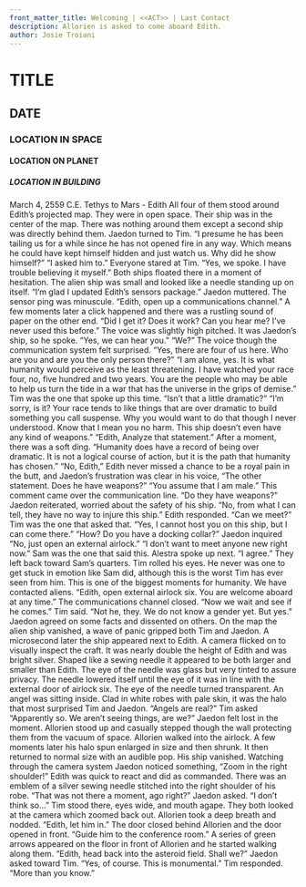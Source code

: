 ```yaml
---
front_matter_title: Welcoming | <<ACT>> | Last Contact
description: Allorien is asked to come aboard Edith.
author: Josie Troiani
---
```

# TITLE

## DATE

### LOCATION IN SPACE

#### LOCATION ON PLANET

##### LOCATION IN BUILDING

March 4, 2559 C.E.
Tethys to Mars - Edith
All four of them stood around Edith’s projected map. They were in open space. Their ship was in the center of the map. There was nothing around them except a second ship was directly behind them. Jaedon turned to Tim. “I presume he has been tailing us for a while since he has not opened fire in any way. Which means he could have kept himself hidden and just watch us. Why did he show himself?”
“I asked him to.” Everyone stared at Tim. “Yes, we spoke. I have trouble believing it myself.”
Both ships floated there in a moment of hesitation. The alien ship was small and looked like a needle standing up on itself. “I’m glad I updated Edith’s sensors package.” Jaedon muttered. The sensor ping was minuscule. “Edith, open up a communications channel.” A few moments later a click happened and there was a rustling sound of paper on the other end.
“Did I get it? Does it work? Can you hear me? I’ve never used this before.” The voice was slightly high pitched.
It was Jaedon’s ship, so he spoke. “Yes, we can hear you.”
“We?” The voice though the communication system felt surprised.
“Yes, there are four of us here. Who are you and are you the only person there?”
“I am alone, yes. It is what humanity would perceive as the least threatening. I have watched your race four, no, five hundred and two years. You are the people who may be able to help us turn the tide in a war that has the universe in the grips of demise.”
Tim was the one that spoke up this time. “Isn’t that a little dramatic?”
“I’m sorry, is it? Your race tends to like things that are over dramatic to build something you call suspense. Why you would want to do that though I never understood. Know that I mean you no harm. This ship doesn’t even have any kind of weapons.”
“Edith, Analyze that statement.”
After a moment, there was a soft ding. “Humanity does have a record of being over dramatic. It is not a logical course of action, but it is the path that humanity has chosen.”
“No, Edith,” Edith never missed a chance to be a royal pain in the butt, and Jaedon’s frustration was clear in his voice, “The other statement. Does he have weapons?”
“You assume that I am male.” This comment came over the communication line.
“Do they have weapons?” Jaedon reiterated, worried about the safety of his ship.
“No, from what I can tell, they have no way to injure this ship.” Edith responded.
“Can we meet?” Tim was the one that asked that.
“Yes, I cannot host you on this ship, but I can come there.”
“How? Do you have a docking collar?” Jaedon inquired
“No, just open an external airlock.”
“I don’t want to meet anyone new right now.” Sam was the one that said this. Alestra spoke up next. “I agree.” They left back toward Sam’s quarters.
Tim rolled his eyes. He never was one to get stuck in emotion like Sam did, although this is the worst Tim has ever seen from him. This is one of the biggest moments for humanity. We have contacted aliens.
“Edith, open external airlock six. You are welcome aboard at any time.” The communications channel closed.
“Now we wait and see if he comes.” Tim said.
“Not he, they. We do not know a gender yet. But yes.” Jaedon agreed on some facts and dissented on others.
On the map the alien ship vanished, a wave of panic gripped both Tim and Jaedon. A microsecond later the ship appeared next to Edith. A camera flicked on to visually inspect the craft. It was nearly double the height of Edith and was bright silver. Shaped like a sewing needle it appeared to be both larger and smaller than Edith. The eye of the needle was glass but very tinted to assure privacy. The needle lowered itself until the eye of it was in line with the external door of airlock six.
The eye of the needle turned transparent. An angel was sitting inside. Clad in white robes with pale skin, it was the halo that most surprised Tim and Jaedon. “Angels are real?” Tim asked
“Apparently so. We aren’t seeing things, are we?” Jaedon felt lost in the moment.
Allorien stood up and casually stepped though the wall protecting them from the vacuum of space. Allorien walked into the airlock. A few moments later his halo spun enlarged in size and then shrunk. It then returned to normal size with an audible pop. His ship vanished. Watching through the camera system Jaedon noticed something, “Zoom in the right shoulder!”
Edith was quick to react and did as commanded. There was an emblem of a silver sewing needle stitched into the right shoulder of his robe. “That was not there a moment, ago right?” Jaedon asked.
“I don’t think so...” Tim stood there, eyes wide, and mouth agape.
They both looked at the camera which zoomed back out. Allorien took a deep breath and nodded. “Edith, let him in.” The door closed behind Allorien and the door opened in front. “Guide him to the conference room.” A series of green arrows appeared on the floor in front of Allorien and he started walking along them. “Edith, head back into the asteroid field. Shall we?” Jaedon asked toward Tim.
“Yes, of course. This is monumental.” Tim responded.
“More than you know.”
